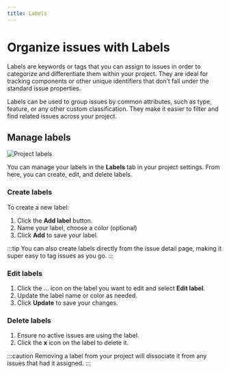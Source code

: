 ```yaml
---
title: Labels
---
```


# Organize issues with Labels

Labels are keywords or tags that you can assign to issues in order to categorize and differentiate them within your project. They are ideal for tracking components or other unique identifiers that don’t fall under the standard issue properties. 

Labels can be used to group issues by common attributes, such as type, feature, or any other custom classification. They make it easier to filter and find related issues across your project.

## Manage labels

![Project labels](https://media.docs.plane.so/projects/project-labels.webp#center)

You can manage your labels in the **Labels** tab in your project settings. From here, you can create, edit, and delete labels. 

### Create labels

To create a new label:

1. Click the **Add label** button.
2. Name your label, choose a color (optional)
3. Click **Add** to save your label.

:::tip
You can also create labels directly from the issue detail page, making it super easy to tag issues as you go.
:::

### Edit labels

1. Click the … icon on the label you want to edit and select **Edit label**.
2. Update the label name or color as needed.
3. Click **Update** to save your changes.

### Delete labels

1. Ensure no active issues are using the label.
2. Click the **x** icon on the label to delete it.

:::caution 
Removing a label from your project will dissociate it from any issues that had it assigned.
:::